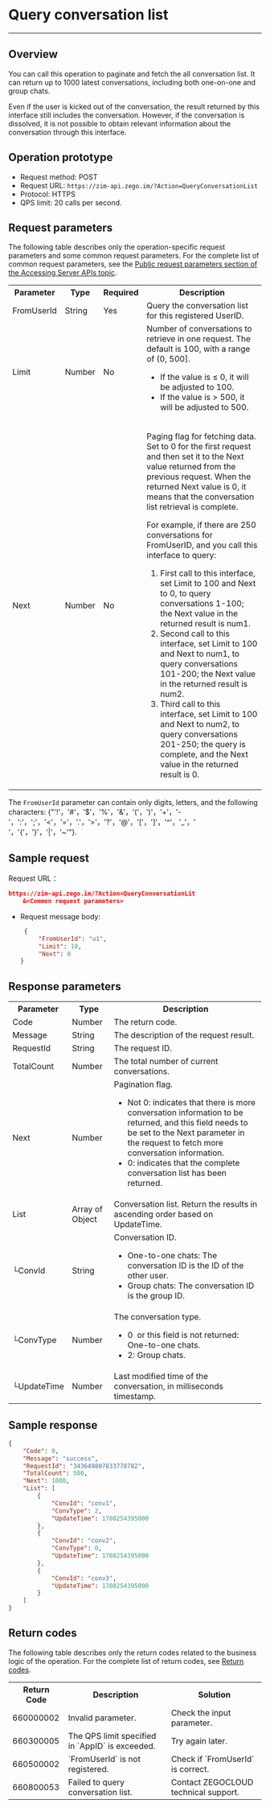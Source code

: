 # Query conversation list

- - -

## Overview

You can call this operation to paginate and fetch the all conversation list. It can return up to 1000 latest conversations, including both one-on-one and group chats.


<Note title="Note">

Even if the user is kicked out of the conversation, the result returned by this interface still includes the conversation. However, if the conversation is dissolved, it is not possible to obtain relevant information about the conversation through this interface.
</Note>

## Operation prototype

- Request method: POST
- Request URL: `https://zim-api.zego.im/?Action=QueryConversationList`
- Protocol: HTTPS
- QPS limit: 20 calls per second.

## Request parameters

The following table describes only the operation-specific request parameters and some common request parameters. For the complete list of common request parameters, see the [Public request parameters section of the Accessing Server APIs topic](./../Accessing%20Server%20APIs.mdx#public-request-parameters).

<table>

<tbody><tr data-row-level="1">
<th>Parameter</th>
<th>Type</th>
<th>Required</th>
<th>Description</th>
</tr>
<tr data-row-level="2">
<td>FromUserId</td>
<td>String</td>
<td>Yes</td>
<td>Query the conversation list for this registered UserID.</td>
</tr>
<tr data-row-level="3">
<td>Limit</td>
<td>Number</td>
<td>No</td>
<td>Number of conversations to retrieve in one request. The default is 100, with a range of (0, 500].
<ul><li>If the value is ≤ 0, it will be adjusted to 100.</li><li>If the value is > 500, it will be adjusted to 500.</li></ul></td>
</tr>
<tr data-row-level="4">
<td>Next</td>
<td>Number</td>
<td>No</td>
<td><p>Paging flag for fetching data. Set to 0 for the first request and then set it to the Next value returned from the previous request. When the returned Next value is 0, it means that the conversation list retrieval is complete.</p><p> For example, if there are 250 conversations for FromUserID, and you call this interface to query:</p><ol><li> First call to this interface, set Limit to 100 and Next to 0, to query conversations 1-100; the Next value in the returned result is num1.</li><li> Second call to this interface, set Limit to 100 and Next to num1, to query conversations 101-200; the Next value in the returned result is num2.</li><li> Third call to this interface, set Limit to 100 and Next to num2, to query conversations 201-250; the query is complete, and the Next value in the returned result is 0.</li></ol><p></p></td>
</tr>
</tbody></table>

<Note title="Note">

The `FromUserId` parameter can contain only digits, letters, and the following characters:
{"'!'，'#'，'$'，'%'，'&'，'('，')'，'+'，'-'，':'，';'，'<'，'='，'.'，'>'，'?'，'@'，'['，']'，'^'，'_'，' '，'{'，'}'，'|'，'~'"}.
</Note>

## Sample request

Request URL：
   
    
   
```json
https://zim-api.zego.im/?Action=QueryConversationLit
    &<Common request parameters>
```

- Request message body:

    ```json
     {
         "FromUserId": "u1",
         "Limit": 10,
         "Next": 0
    }
    ```

## Response parameters

<table class="collapsible-table" >

<tbody><tr data-row-level="1">
<th>Parameter</th>
<th>Type</th>
<th>Description</th>
</tr>
<tr data-row-level="2">
<td>Code</td>
<td>Number</td>
<td>The return code.</td>
</tr>
<tr data-row-level="3">
<td>Message</td>
<td>String</td>
<td>The description of the request result.</td>
</tr>
<tr data-row-level="4">
<td>RequestId</td>
<td>String</td>
<td>The request ID.</td>
</tr>
<tr data-row-level="5">
<td>TotalCount</td>
<td>Number</td>
<td>The total number of current conversations.</td>
</tr>
<tr data-row-level="6">
<td>Next</td>
<td>Number</td>
<td>Pagination flag.<ul><li>Not 0: indicates that there is more conversation information to be returned, and this field needs to be set to the Next parameter in the request to fetch more conversation information.</li><li>0: indicates that the complete conversation list has been returned.</li></ul></td>
</tr>
<tr data-row-level="7" data-row-child="true">
<td>List</td>
<td>Array of Object</td>
<td>Conversation list. Return the results in ascending order based on UpdateTime.</td>
</tr>
<tr data-row-level="7-1">
<td>└ConvId</td>
<td>String</td>
<td>Conversation ID. <ul><li>One-to-one chats: The conversation ID is the ID of the other user.</li><li>Group chats: The conversation ID is the group ID.</li></ul></td>
</tr>
<tr data-row-level="7-2">
<td>└ConvType</td>
<td>Number</td>
<td>The conversation type.<ul><li>0&nbsp; or this field is not returned: One-to-one chats.</li><li>2: Group chats.</li></ul></td>
</tr>
<tr data-row-level="7-3">
<td>└UpdateTime</td>
<td>Number</td>
<td>Last modified time of the conversation, in milliseconds timestamp.</td>
</tr>
</tbody></table>


## Sample response

```json
{
    "Code": 0,
    "Message": "success",
    "RequestId": "343649807833778782",
    "TotalCount": 500,
    "Next": 1000,
    "List": [
        {
            "ConvId": "conv1",
            "ConvType": 2,
            "UpdateTime": 1708254395000
        },
        {
            "ConvId": "conv2",
            "ConvType": 0,
            "UpdateTime": 1708254395000
        },
        {
            "ConvId": "conv3",
            "UpdateTime": 1708254395000
        }
    ]
}
```


## Return codes

The following table describes only the return codes related to the business logic of the operation. For the complete list of return codes, see [Return codes](../Return%20codes.mdx).

<table>

<tbody><tr>
<th>Return Code</th>
<th>Description</th>
<th>Solution</th>
</tr>
<tr>
<td>660000002</td>
<td>Invalid parameter.</td>
<td>Check the input parameter.</td>
</tr>
<tr>
<td>660300005</td>
<td>The QPS limit specified in `AppID` is exceeded.</td>
<td>Try again later.</td>
</tr>
<tr>
<td>660500002</td>
<td>`FromUserId` is not registered.</td>
<td>Check if `FromUserId` is correct.</td>
</tr>
<tr>
<td>660800053</td>
<td>Failed to query conversation list.</td>
<td>Contact ZEGOCLOUD technical support.</td>
</tr>
</tbody></table>
